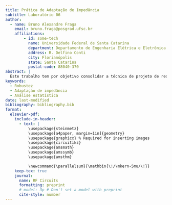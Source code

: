 ```yaml
---
title: Prática de Adaptação de Impedância 
subtitle: Laboratório 06
author:
  - name: Bruno Alexandre Fraga
    email: bruno.fraga@posgrad.ufsc.br
    affiliations: 
        - id: some-tech
          name: Universidade Federal de Santa Catarina
          department: Departamento de Engenharia Elétrica e Eletrônica
          address: R. Delfino Conti
          city: Florianópolis
          state: Santa Catarina
          postal-code: 88040-370
abstract: |
  Este trabalho tem por objetivo consolidar a técnica de projeto de redes de casamento de impedância, em especial a técnica pela rede L. Para isso, é proposto realizar o casamento de impedância da saída de um amplificador para uma carga de 50 $\Omega$ de modo que a eficiência da potência dissipada na carga seja de 80%. Após algumas análises o projeto foi concluído com sucesso e realizada uma simulação Monte Carlo com 100 iterações para verificar a robustez do projeto por técnicas estatísticas. Os resultados obtidos foram brevemente discutidos.
keywords: 
  - Robustez
  - Adaptação de impedância
  - Análise estatística
date: last-modified
bibliography: bibliography.bib
format:
  elsevier-pdf:
    include-in-header:
      - text: |
          \usepackage{steinmetz}
          \usepackage[a4paper, margin=1in]{geometry}
          \usepackage{graphicx} % Required for inserting images
          \usepackage{circuitikz}
          \usepackage{amsmath}
          \usepackage{amssymb}
          \usepackage{amsthm}

          \newcommand{\parallelsum}{\mathbin{\!/\mkern-5mu/\!}}
    keep-tex: true
    journal:
      name: RF Circuits
      formatting: preprint
      # model: 3p # Don't set a model with preprint
      cite-style: number
---
```


```{=latex}

\section{Introdução}

O fator de ruído de um circuito de duas portas pode ser calculada da seguinte maneira

\[
    F=\frac{\text{SNR}_i}{\text{SNR}_o}=\frac{S_i/N_i}{S_o/N_o}
\]

Em que $S$ é a potência do sinal, $N$, a potência do ruído e os subscritos $i$ e $o$ são \textit{in} e \textit{out}, respectivamente.

A potência disponível $P$ é a máxima potência extraída de uma fonte de impedância $Z_g$ e dissipada por uma carga, $Z_L$. Matematicamente, é expresso por

\[
    P=P_L|_{Z_L=Z_g^*}
\]

A seguir, é realizada a obtenção do fator de ruído \(F\). Para essa análise, leva-se em consideração o circuito da Fig.~\ref{fig:two-port-original}, em que o quadripolo SUB1 tem impedância de entrada igual a $Z_i=R_i+jX_i$, impedância de saída $Z_o=R_o+jX_o$, e ganho $A$.

\begin{figure}
    \centering
    \includegraphics[width=0.5\linewidth]{../images/two-port-original.png}
    \caption{Quadripolo com ruído referido à entrada}
    \label{fig:two-port-original}
\end{figure}

Para realizar o cálculo do fator de ruído, primeiro, a resistência da fonte, $R_s$, é aberta de tal forma a considerar o ruído térmico presente nessa resistência. O circuito resultante é apresentado na Fig.~\ref{fig:two-port-circuit-open}.

\begin{figure}
    \centering
    \includegraphics[width=0.5\linewidth]{../images/two-port-circuit-open.png}
    \caption{Quadripolo com ruído referido à entrada com representação do ruído da fonte}
    \label{fig:two-port-circuit-open}
\end{figure}

Dessa forma, a potência de sinal disponível na entrada é igual a

\[
    S_i=\frac{v_s^2}{4R_s}
\]

supondo que $v_s$ o valor rms. E a potência disponível do ruído de entrada é

\[
    N_i=4kT_0B
\]

Assim, para se calcular a potência de sinal na saída, 

\[
    S_o=\frac{v_o^2}{4R_o}
\]

em que $v_o$ é o valor rms e é dado pela tensão na impedância de entrada vezes o ganho, ou seja

\[
    v_o=Av_s\frac{|Z_i|}{|Z_i+R_s|}
\]

Assim, a potência de sinal de saída, 

\[
    S_o=\frac{A^2v_s^2}{4R_o}\left(\frac{|Z_i|}{|Z_i+R_s|}\right)^2
\]

Semelhantemente, pode-se obter a potência de saída do ruído, como

\[
    N_o=\frac{v_{no}^2}{4R_o}
\]

Como deseja-se a tensão do ruído na qual a impedância de entrada do quadripolo é submetida, utiliza-se a mesma equação do divisor resistivo (entre $R_s$ e $Z_i$), resultando em

\[
    v_o=A\frac{|Z_i|}{|Z_i+R_s|}(v_n+R_si_n+v_{ns})
\]

Da equação acima, se for assumido que as fontes $v_n$, $v_{ns}$ e $i_n$ são descorrelacionadas (que, na realidade isso não é verdadeiro), a potência de ruído na saída é obtido como

\[
    N_o=\frac{A^2}{4R_o}\frac{|Z_i|^2}{|Z_i+R_s|^2}(v_n^2+R_s^2i_n^2+v_{ns}^2)
\]

Com todas essas variáveis em mãos, é possível calcular o fator de ruído $F$ facilmente utilizando a seguinte relação

\[
    F=\frac{N_o}{GN_i}
\]

Em que \(G=S_o/S_i\), resultando em

\[
    G=A^2\frac{R_s}{R_o}\left(\frac{|Z_i|}{|Z_i+R_s|}\right)^2
\]

Definindo $Y_s=R_s^{-1}$ como a admitância da fonte, é fácil ver que

\begin{equation}\label{eq:noise-factor}
    F=1+\frac{v_n^2Y_s+I_n^2R_s}{4kT_0B}
\end{equation}






\section{Diodo em série}

\subsection{Abordagem da fonte de sinal}

\subsubsection{Figura de ruído}

Para o diodo em série, apresentado na Fig.~\ref{fig:diode-series-sub}, existem duas fontes de ruído importantes, o ruído \textit{Shot} e o ruído \textit{Flicker}, sendo que esse último não será levado em consideração, uma vez que ele é inversamente proporcional com a frequência.

\begin{figure}
    \centering
    \includegraphics[width=0.5\linewidth]{../images/diode-series-sub.png}
    \caption{Subcircuito com diodo em série}
    \label{fig:diode-series-sub}
\end{figure}

Dessa forma, para frequências elevadas, este tipo de ruído pode ser desprezado. Por outro lado, o ruído \textit{Shot} é relevante e a corrente quadrática média é calculada por

\[
    i_n^2=2qIB
\]

em que $q$ é a carga do elétron, $B$ é a largura da banda e $I$ é a corrente de polarização do elemento analisado, nesse caso, $I=I_D$, em que $I_D$ é a corrente de polarização do diodo.

Sem contar com o ruído \textit{Shot}, o diodo do circuito apresentado na Fig.~\ref{fig:diode-series-sub} pode ser apresentado pelo seu modelo de pequenos sinais, ou seja, por um resistor de resistência \(r_d\) (ou admitância $y_d$), como o que é apresentado na Fig.~\ref{fig:small-signal-diode-series}.

\begin{figure}
    \centering
    \includegraphics[width=0.5\linewidth]{../images/small-signal-diode-series.png}
    \caption{Modelo de pequeno sinais do diodo em série}
    \label{fig:small-signal-diode-series}
\end{figure}

Sendo que a resistência do modelo de pequeno sinais é dada por \cite{sedra2014microelectronic}

\[
    r_d=\frac{V_T}{I_D}=\frac{kT}{qI_D}
\]

em que $k$ é a constante de Boltzmann e $T$ é a temperatura do diodo em Kelvin.

A Fig.~\ref{fig:diode-series-shot}, por sua vez, apresenta o modelo de pequeno sinais do diodo, levando em consideração a presença do ruído \textit{Shot}.

\begin{figure}
    \centering
    \includegraphics[width=0.5\linewidth]{../images/diode-series-shot.png}
    \caption{Diodo com ruído \textit{Shot}}
    \label{fig:diode-series-shot}
\end{figure}

Além disso, seria possível expandir o resistor $r_d$ para que fique evidente o ruído térmico apresentado por ele. Entretanto, essa expansão não foi verificada no exemplo em questão, o que pode levar à interpretação de que o ruído térmico não é relevante para o diodo, sendo muito mais significativo o ruído \textit{Shot} e o ruído \textit{Flicker} (somente para baixas frequências, é claro). Essa questão será analisada mais adiante.

Para obter os parâmetros necessários para o cálculo do fator de ruído, $F$, isto é, potência disponível do sinal de entrada, $S_i$, potência disponível do ruído de entrada, $N_i$, potência do sinal de saída, $S_o$, e potência do ruído de saída, $N_o$, o circuito é submetido a uma fonte de corrente $I_s$ com resistência $R_s$ (admitância $Y_s$), como apresentado na Fig.~\ref{fig:asdfsad211}.

\begin{figure}
    \centering
    \includegraphics[width=0.5\linewidth]{../images/asdfsad211.png}
    \caption{Circuito diodo ruidoso alimentado e com impedância de Norton}
    \label{fig:asdfsad211}
\end{figure}

Seguindo o modelo apresentado, a potência de sinal disponível na entrada é

\[
    S_i=\frac{I_s^2}{8Y_s}
\]

e a potência de ruído disponível na entrada é

\[
    N_i=kT_0B
\]

Para o cálculo das potências de sinal e ruído na saída, é necessário determinar o modelo equivalente de Norton do circuito. A obtenção da resistência de Norton, $R_N=Y_N^{-1}$ (ou de Thévenin, $R_{TH}$), é apresentada na Fig.~\ref{fig:asdfsad211}.

Além da resistência de Norton, também é utilizada a corrente equivalente de Norton, $I_N$ (ou corrente de curto-circuito). Dessa forma, expressa-se as seguintes equações

\[
    S_o=\frac{I_{N}^2}{8Y_N}
\]

em que a corrente $I_{N}$ é a corrente de curto-circuito para o sinal, e

\[
    N_o=\frac{i_n^2}{4Y_N}
\]

em que $i_n$ é a corrente de curto-circuito para o ruído.

Se as fontes de ruído forem anuladas, pode-se obter a corrente $I_{N}$, levando em consideração o divisor de corrente entre as admitâncias $Y_s$ e $y_d$, assim,

\[
    I_{N}=I_s\frac{y_d}{Y_s+y_d}
\]

A admitância de Norton, por sua vez, é obtida anulando todas as fontes não-controladas, dessa forma,

\[
\begin{split}
    Y_{N}&=Y_s\parallelsum y_d\implies\\
    &=\frac{Y_sy_d}{Y_s+y_d}
\end{split}
\]

E, por último, calcula-se a corrente de curto-circuito, média quadrática total do ruído (utilizando superposição das fontes $i_{ns}$ e $i_{nd}$), obtendo

\[
    \begin{split}
        i_n^2&=\left(\frac{Y_s}{Y_s+y_d}\right)^2i_{nd}^2\left(\frac{y_d}{Y_s+y_d}\right)^2i_{ns}^2\implies\\
        i_n^2&=\frac{i_{nd}^2Y_s^2+i_{ns}^2y_d^2}{(Y_s+y_d)^2}
    \end{split}
\]

Assim, essas relações podem ser utilizadas para a obtenção da potência de sinal na saída

\[
\begin{split}
    S_o&=\frac{I_{N}^2}{8Y_N}\implies\\
    &=I_s^2\frac{y_d^2}{(Y_s+y_d)^2}\cdot\frac{(Y_s+y_d)}{8Y_sy_d}\implies\\
    &=\frac{I_s^2y_d}{8Y_s(Y_s+y_d)}
\end{split}
\]

e para a potência de ruído na saída,

\[
\begin{split}
    N_o&=\frac{i_{nd}^2Y_s^2+i_{ns}^2y_d^2}{(Y_s+y_d)^2}\cdot\frac{(Y_s+y_d)}{4Y_sy_d}\implies\\
    &=\frac{i_{nd}^2Y_s^2+i_{ns}^2y_d^2}{4Y_sy_d(Y_s+y_d)}
\end{split}
\]

Dessa forma, calcula-se o fator de ruído por

\[
    \begin{split}
        F&=\frac{I_s^2}{8Y_s}\cdot\frac{1}{kT_0B}\cdot\frac{(i_{nd}^2Y_s^2+i_{ns}^2y_d^2)}{4Y_sy_d(Y_s+y_d)}\cdot\frac{8Y_s(Y_s+y_d)}{I_s^2y_d}\implies\\
        &=\frac{(i_{nd}^2Y_s^2+i_{ns}^2y_d^2)}{4kT_0BY_sy_d^2}\implies\\
    \end{split}
\]

Lembrando que $y_d=qI_D/kT$, $i_{nd}^2=2qI_DB$ (ruído \textit{Shot}) e $i_{ns}^2=4kT_0BY_s$ (ruído térmico da fonte a temperatura ambiente). Substituindo na equação acima, obtém-se, finalmente a seguinte equação

\[
    F=1+\frac{1}{2}\frac{Y_s}{y_d}\frac{T}{T_0}
\]




\subsubsection{Figura de ruído mínima}

A figura de ruído mínima é calculada com base na resistência (ou admitância) da fonte do sinal, uma vez que essa é uma dependência da figura de ruído e uma variável que pode ser controlada pelo projetista.

Para isso, é obtido o ponto de mínimo do fator de ruído referente à admitância da fonte de sinal, iniciando-se pela variação do fator de ruído pela admitância, ou seja

\begin{equation}\label{eq:series-diode-noise-factor-variation}
    \frac{\partial F}{\partial Y_s}=\frac{1}{2}\frac{1}{y_d}\frac{T}{T_0}
\end{equation}

Essa relação mostra que o fator de ruído (e consequentemente a figura de ruído) não variam linearmente com a admitância da fonte, de modo que quanto menor a admitância e, consequentemente, maior a impedância, mais próximo do valor unitário será o fator de ruído deste circuito.

\subsubsection{Resistência do gerador ótima}

Com base no que foi discutido na subseção anterior, a resistência do gerador ótima é a maior possível, tendo em vista que o fator de ruído varia linearmente com a admitância da fonte de sinal.

\subsection{Abordagem do ruído referido à entrada}

\subsubsection{Figura de ruído}

Para utilizar o modelo do ruído referido à entrada, as fontes de ruído são removidas e todo o ruído do circuito é modelado por duas fontes, uma fonte de corrente $i_n$ e uma fonte de tensão $v_n$, conforme é apresentado na Fig.~\ref{fig:input-referred-noise-diode-series}.

\begin{figure}
    \centering
    \includegraphics[width=0.5\linewidth]{../images/input-referred-noise-diode-series.png}
    \caption{Circuito diodo em série com ruído referido à entrada}
    \label{fig:input-referred-noise-diode-series}
\end{figure}

E a análise é realizada medindo-se a corrente com a entrada em curto e a corrente com a entrada em circuito aberto, iniciando pelo cálculo da corrente de saída com a entrada aberta. Nesse caso, o circuito resume-se ao que é apresentado na Fig.~\ref{fig:open-circuit-input-referred-noise-diode-series}.

\begin{figure}
    \centering
    \includegraphics[width=0.5\linewidth]{../images/open-circuit-input-referred-noise-diode-series.png}
    \caption{Circuito diodo em série com ruído referido à entrada aberta}
    \label{fig:open-circuit-input-referred-noise-diode-series}
\end{figure}

Dessa forma, é possível obter que \(i_n=i_{no1}\). Realizando essa mesma análise no circuito original, obtém-se que \(i_{no1}=0\), com pode ser visualizado na Fig.~\ref{fig:original-open-circuit-input-referred-noise-diode-series}. Dessa forma, conclui-se que \(i_n^2=0\).

\begin{figure}
    \centering
    \includegraphics[width=0.5\linewidth]{../images/original-open-circuit-input-referred-noise-diode-series.png}
    \caption{Circuito diodo em série com ruído e entrada aberta}
    \label{fig:original-open-circuit-input-referred-noise-diode-series}
\end{figure}

Em seguida, é realizada a análise com a entrada do circuito aberta para os dois circuitos (original e com o ruído referido à entrada, Fig.~\ref{fig:ino2-diode-noise-referred-serie-curto} e Fig.~\ref{fig:ino2-diode-serie-curto}, respectivamente).

\begin{figure}
    \centering
    \includegraphics[width=0.5\linewidth]{../images/ino2-diode-serie-curto.png}
    \caption{Circuito diodo em série com ruído referido à entrada em curto-circuito}
    \label{fig:ino2-diode-serie-curto}
\end{figure}

\begin{figure}
    \centering
    \includegraphics[width=0.5\linewidth]{../images/ino2-diode-noise-referred-serie-curto.png}
    \caption{Circuito diodo em série com ruído e entrada em curto-circuito}
    \label{fig:ino2-diode-noise-referred-serie-curto}
\end{figure}

Dessa análise, é possível verificar que \(i_{no2}=i_{nd}=v_ny_d\), ou seja, \(v_n=i_{nd}/y_d\). Substituindo os valores obtidos na Eq.~\ref{eq:noise-factor}, obtém-se

\[
\begin{split}
    F&=1+\frac{i_{nd}^2Y_s}{4kT_0By_d^2}
\end{split}
\]

Sabendo que \(i_{nd}^2=2qI_DB\) é o ruído \textit{Shot}, pode-se substituir essa relação na equação de $F$, ou seja,

\[
    F=1+\frac{2qI_DBY_s}{4kT_0By_d^2}
\]

Como \(y_d=qI_D/kT\implies qI_D=y_dkT\), a equação pode ser reescrita como

\[
\begin{split}
    F&=1+\frac{2y_dkTBY_s}{4kT_0By_d^2}\implies\\
    F&=1+\frac{1}{2}\frac{Y_s}{y_d}\frac{T}{T_0}
\end{split}
\]

Confirmando, assim, o que foi obtido no exemplo anterior.


\subsubsection{Figura de ruído mínima}

Como o cálculo da figura de ruído é a mesma para as duas abordagens discutidas nesta seção, a figura de ruído mínima é exatamente a mesma que foi apresentada na Eq.~\ref{eq:series-diode-noise-factor-variation}, ou seja, é a menor admitância possível.

\subsubsection{Resistência do gerador ótima}

A discussão nesta subseção segue exatamente o que foi apresentado na abordagem da fonte de sinal, uma vez que a relação da figura de ruído coincidiu exatamente.


\subsection{Simulação}

Para simplificar a simulação, as correntes do diodo foram fixadas por fontes de corrente contínua de 1 mA, como é apresentado na Fig.~\ref{fig:series-diode-circuit-simulation}.

\begin{figure}
    \centering
    \includegraphics[width=0.5\linewidth]{../images/series-diode-circuit-simulation.png}
    \caption{Circuito da simulação do diodo em série}
    \label{fig:series-diode-circuit-simulation}
\end{figure}

Dessa forma, faz sentido expressar o fator em função da corrente de polarização do diodo, ao invés da admitância do modelo de pequenos sinais e pela resistência da fonte, ao invés da impedância. Assim, tem-se que a equação do fator de ruído para o circuito do diodo em série é dado por

\[
\begin{split}
    F&=1+\frac{1}{2}\frac{kT}{qI_DR_s}\frac{T}{T_0}
\end{split}
\]

A Fig.~\ref{fig:series-result}. Neste caso os resultados ficaram bem próximos ao que foi calculado.

\begin{figure}
    \centering
    \includegraphics[width=0.5\linewidth]{../images/series-result.png}
    \caption{Resultados obtidos para o diodo em série}
    \label{fig:series-result}
\end{figure}


\section{Diodo em paralelo}

\subsection{Abordagem da fonte de sinal}

\subsubsection{Figura de ruído}

Analisa-se, agora, o caso do diodo em paralelo. A Fig.~\ref{fig:diode-parallel-original}.

\begin{figure}
    \centering
    \includegraphics[width=0.5\linewidth]{../images/diode-parallel-original.png}
    \caption{Diodo em paralelo}
    \label{fig:diode-parallel-original}
\end{figure}

Substituindo o diodo pelo seu modelo de pequenos sinais, é possível ver na Fig.~\ref{fig:diode-parallel-small-signal-noisy} em paralelo com uma fonte de ruído (corrente quadrática média).

\begin{figure}
    \centering
    \includegraphics[width=0.5\linewidth]{../images/diode-parallel-small-signal-noisy.png}
    \caption{Modelo de diodo em paralelo com ruído}
    \label{fig:diode-parallel-small-signal-noisy}
\end{figure}

E para se analisar o o circuito, inclui-se uma fonte de corrente $I_s$, de admitância $Y_s$, que tem ruído $i_{ns}$. Na Fig.~ é apresentado o circuito equivalente, evidenciando a resistência de Norton.

\begin{figure}
    \centering
    \includegraphics[width=0.5\linewidth]{../images/model-circuit-diode-parallel.png}
    \caption{Circuito equivalente do diodo em paralelo}
    \label{fig:model-circuit-diode-parallel}
\end{figure}

Assim, inicia-se o cálculo do fator de ruído. A seguir é apresentada a equação para a obtenção da potência de sinal disponível na entrada

\[
    S_i=\frac{I_s^2}{8Y_s}
\]

A potência de ruído disponível

\[
    N_i=kT_0B
\]

A potência de sinal na saída é dada por

\[
    S_o=\frac{I_N^2}{8Y_N}=\frac{I_s^2(y_d+Y_s)}{8y_dY_s}
\]

E a potência de ruído na saída é dada por

\[
    N_o=\frac{(i_{ns}^2+i_{nd}^2)(y_d+Y_s)}{4y_dY_s}
\]

considerando que as duas fontes de ruído não são correlacionadas. Finalmente, é possível realizar o cálculo do fator de ruído

\[
\begin{split}
    F&=\frac{I_s^2}{8Y_s}\cdot\frac{1}{kT_0B}\frac{(i_{ns}^2+i_{nd}^2)(y_d+Y_s)}{4y_dY_s}\cdot\frac{8y_dY_s}{I_s^2(y_d+Y_s)}\implies\\
    &=\frac{(i_{ns}^2+i_{nd}^2)}{4kT_0BY_s}
\end{split}
\]

Substituindo os valores das fontes de ruído, sendo \(i_{ns}^2=4kT_0BY_s\), \(i_{nd}^2=2qI_DB\) e \(y_d=qI_D/kT\implies qI_D=y_dkT\).

\[
\begin{split}
    F&=\frac{(4kT_0BY_s+2qI_DB)}{4kT_0BY_s}\implies\\
    &=1+\frac{2y_dkTB}{4kT_0BY_s}\implies\\
    &=1+\frac{1}{2}\frac{y_d}{Y_s}\frac{T}{T_0}
\end{split}
\]


\subsubsection{Figura de ruído mínima}

Essa análise é realizada iniciando-se pela variação do fator de ruído pela admitância e igualando-a a zero,

\begin{equation}\label{eq:parallel-diode-noise-factor-variation}
    \frac{\partial F}{\partial Y_s}=-\frac{1}{2}\frac{y_d}{Y_s^2}\frac{T}{T_0}
\end{equation}

Em seguida, essa equação é igualada a zero

\[
    \begin{split}
        -\frac{1}{2}\frac{y_d}{Y_s^2}\frac{T}{T_0}&=0\implies\\
        \frac{1}{Y_s}&=0
    \end{split}
\]

\subsubsection{Resistência do gerador ótima}

Com base no que foi discutido na subseção anterior, a resistência do gerador ótima é a menor possível, fazendo com que a admitância seja máxima.

\subsection{Abordagem do ruído referido à entrada}

\subsubsection{Figura de ruído}

O circuito apresentado na Fig.~\ref{fig:parallel-diode-noise-referred-open} apresenta o circuito do diodo em paralelo com o ruído referido à entrada. Além disso, o circuito apresenta a entrada em aberto, fazendo com que \(I_n=i_n\).

\begin{figure}
    \centering
    \includegraphics[width=0.5\linewidth]{../images/parallel-diode-noise-referred-open.png}
    \caption{Modelo de pequeno sinais do diodo em paralelo com o ruído referido à entrada com entrada em aberto}
    \label{fig:parallel-diode-noise-referred-open}
\end{figure}

Como é apresentado na Fig.~\ref{fig:original-circuit-parallel-diode-open}, \(I_n^2=i_{nd}^2=2qI_DB\), consequentemente \(i_n^2=i_{nd}^2\).

\begin{figure}
    \centering
    \includegraphics[width=0.5\linewidth]{../images/original-circuit-parallel-diode-open.png}
    \caption{Modelo de pequenos sinais com ruído e entrada em aberto}
    \label{fig:original-circuit-parallel-diode-open}
\end{figure}

Para o circuito com a entrada em curto-circuito da Fig.~\ref{fig:parallel-diode-noise-referred-curto}, para o ruído referido à entrada, \(I_n\to\infty\). Devido a esse resultado, é inviável determinar, matematicamente, a contribuição de \(v_n\) e é assumido que \(v_n=0\).

\begin{figure}
    \centering
    \includegraphics[width=0.5\linewidth]{../images/parallel-diode-noise-referred-curto.png}
    \caption{Modelo de pequeno sinais do diodo em paralelo com o ruído referido à entrada com entrada em curto}
    \label{fig:parallel-diode-noise-referred-curto}
\end{figure}

Para concluir os cálculos, evoca-se a Eq.~\ref{eq:noise-factor}. Aplicando os valores já conhecidos, obtém-se

\[
    \begin{split}
        F&=1+\frac{i_{nd}^2}{4kT_0BY_s}\implies\\
        &=1+\frac{2qI_DB}{4kT_0BY_s}\implies\\
        &=1+\frac{y_dkT}{2kT_0Y_s}\implies\\
        &=1+\frac{1}{2}\frac{T}{T_0}\frac{y_d}{Y_s}
    \end{split}
\]

Exatamente o mesmo resultado que foi obtido anteriormente, utilizando a abordagem de alimentar o circuito com um sinal com ruído já conhecido.

\subsubsection{Figura de ruído mínima}

Como o cálculo da figura de ruído é a mesma para as duas abordagens discutidas nesta seção, a figura de ruído mínima é exatamente a mesma que foi apresentada na Eq.~\ref{eq:parallel-diode-noise-factor-variation}, ou seja, é a menor admitância possível.

\subsubsection{Resistência do gerador ótima}

A discussão nesta subseção segue exatamente o que foi apresentado na abordagem da fonte de sinal, uma vez que a relação da figura de ruído coincidiu exatamente.

\subsection{Simulação}

Para simplificar a simulação, as correntes do diodo foram fixadas por fontes de corrente contínua de 1 mA, como é apresentado na Fig.~\ref{fig:parallel-diode-circuit-simulation}.

\begin{figure}
    \centering
    \includegraphics[width=0.5\linewidth]{../images/parallel-diode-circuit-simulation.png}
    \caption{Circuito da simulação do diodo em paralelo}
    \label{fig:parallel-diode-circuit-simulation}
\end{figure}

Dessa forma, faz sentido expressar o fator em função da corrente de polarização do diodo, ao invés da admitância do modelo de pequenos sinais e pela resistência da fonte, ao invés da impedância. Assim, tem-se que a equação do fator de ruído para o circuito do diodo em série é dado por

\[
\begin{split}
    F&=1+\frac{qI_DR_s}{2T_0k}
\end{split}
\]

A Fig.~\ref{fig:parallel-results}. Neste caso os resultados ficaram muito próximos ao que foi calculado, de forma que as linhas estão tão sobrepostas que não é possível visualizar com clareza a linha referente ao que foi simulado.

\begin{figure}
    \centering
    \includegraphics[width=0.5\linewidth]{../images/parallel-results.png}
    \caption{Resultados para o diodo em paralelo}
    \label{fig:parallel-results}
\end{figure}


\section{Dois diodos}

\subsection{Abordagem da fonte de sinal}

\subsubsection{Determinação da figura de ruído}

\begin{figure}
    \centering
    \includegraphics[width=0.5\linewidth]{../images/two-diodes.png}
    \caption{Circuito de dois diodos original}
    \label{fig:two-diodes}
\end{figure}

\begin{figure}
    \centering
    \includegraphics[width=0.5\linewidth]{../images/two-diodes-noisy-diode-model.png}
    \caption{Circuito de dois diodos com modelo de pequenos sinais}
    \label{fig:two-diodes-noisy-diode-model}
\end{figure}

\begin{figure}
    \centering
    \includegraphics[width=0.75\linewidth]{../images/complete-two-diode-circuit.png}
    \caption{Circuito de dois diodos com modelo de pequenos sinais e alimentado}
    \label{fig:two-diodes-circuit-model-feed}
\end{figure}

Tirando a impedância de Norton do modelo, obtém-se

\[
    Y_N=\frac{y_{d1}Y_s+y_{d2}Y_s+y_{d1}y_{d2}}{y_{d1}+Y_s}
\]

Para o equivalente de Norton do sinal, é obtido que \(I_N=I_s\). E, para o equivalente de Norton do ruído, essa expressão é facilmente calculado via superposição das três fontes de corrente de ruído ($i_{ns}$, $i_{nd1}$, $i_{nd2}$) e o resultado obtido é (calculando a corrente quadrática média e supondo fontes sem correlação)
\[
\begin{split}
    i_n^2&=i_{ns}^2\left(\frac{y_{d1}}{Y_s+y_{d1}}\right)^2+i_{nd1}^2\left(\frac{Y_s}{Y_s+y_{d1}}\right)^2+i_{nd2}^2\implies\\
    &=\frac{i_{ns}^2y_{d1}^2+i_{nd1}^2Y_s^2+i_{nd2}^2(Y_s+y_{d1})^2}{(Y_s+y_{d1})^2}
\end{split}
\]

Dessa forma, é possível calcular o fator de ruído do circuito como

\[
    \begin{split}
        F&=\frac{I_s^2}{8Y_s}\cdot\frac{1}{kT_0B}\cdot\frac{8Y_N}{I_N^2}\cdot\frac{i_n^2}{4Y_N}\implies\\
        &=\frac{i_n^2}{4kT_0BY_s}
    \end{split}
\]

Substituindo os valores de $i_n$, obtém-se

\[
    \begin{split}
        F&=\frac{i_n^2}{4kT_0BY_s}\implies\\
        &=\frac{i_{ns}^2y_{d1}^2+i_{nd1}^2Y_s^2+i_{nd2}^2(Y_s+y_{d1})^2}{4kT_0BY_s(Y_s+y_{d1})^2}\implies\\
    \end{split}
\]

Substituindo os valores de \(i_{nd1}^2=2qI_{D1}B\), \(i_{nd2}^2=2qI_{D2}B\), \(i_{ns}^2=4kT_0BY_s\) e, lembrando que \(y_{d1}kT=qI_{D1}\) e \(y_{d2}kT=qI_{D2}\), obtém-se

\[
    \begin{split}
        F&=\frac{4kT_0BY_sy_{d1}^2+2qI_{D1}BY_s^2+2qI_{D2}B(Y_s+y_{d1})^2}{4kT_0BY_s(Y_s+y_{d1})^2}\implies\\
        &=\frac{y_{d1}^2}{(Y_s+y_{d1})^2}+\frac{1}{2}\frac{T}{T_0}\left[\frac{y_{d1}Y_s}{(Y_s+y_{d1})^2}+\frac{y_{d2}}{Y_s}\right]\implies\\
        &=1+\frac{1}{2}\frac{T}{T_0}\left[\frac{y_{d1}Y_s^2+y_{d2}(Y_s+y_{d1})^2}{Y_s(Y_s+y_{d1})^2}\right]\frac{(Y_s+y_{d1})^2}{y_{d1}^2}\implies\\
        &=1+\frac{1}{2}\frac{T}{T_0}\left[\frac{y_{d1}Y_s^2+y_{d2}(Y_s+y_{d1})^2}{Y_sy_{d1}^2}\right]\implies\\
        &=1+\frac{1}{2}\frac{T}{T_0}\left[\frac{(y_{d1}+y_{d2})Y_s^2+y_{d1}^2y_{d2}+2Y_sy_{d1}y_{d2}}{Y_sy_{d1}^2}\right]
    \end{split}
\]





\subsubsection{Resistência do gerador ótima}

Essa análise é realizada iniciando-se pela variação do fator de ruído pela admitância e igualando-a a zero. Lembrando que a figura de ruído obtida é dada por 

\[
    F=1+\frac{1}{2}\frac{T}{T_0}\left[\frac{(y_{d1}+y_{d2})Y_s^2+y_{d1}^2y_{d2}+2Y_sy_{d1}y_{d2}}{Y_sy_{d1}^2}\right]
\]

a taxa de variação do fator de ruído por $Y_s$ é dada por

\begin{equation}
    \frac{\partial F}{\partial Y_s}=\frac{1}{2}\frac{T}{T_0}\left[\frac{(y_{d1}+y_{d2})}{y_{d1}^2}-\frac{y_{d2}}{Y_s^2}\right]
\end{equation}

Em seguida, essa equação é igualada a zero

\[
    \begin{split}
        \frac{1}{2}\frac{T}{T_0}\left[\frac{(y_{d1}+y_{d2})}{y_{d1}^2}-\frac{y_{d2}}{Y_s^2}\right]&=0\implies\\
        \frac{(y_{d1}+y_{d2})}{y_{d1}^2}&=\frac{y_{d2}}{Y_s^2}\implies\\
        Y_s=\sqrt{\frac{y_{d1}^2y_{d2}}{(y_{d1}+y_{d2})}}
    \end{split}
\]

\subsubsection{Figura de ruído mínima}

Para se obter a figura de ruído mínima, é realizada realizada a substituição da resistência de fonte ótima na equação da figura de ruído, ou seja,

\[
\begin{split}
    F_m&=1+\frac{1}{2}\frac{T}{T_0}\left[\frac{(y_{d1}+y_{d2})}{y_{d1}^2}\sqrt{\frac{y_{d1}^2y_{d2}}{(y_{d1}+y_{d2})}}+y_{d2}\sqrt{\frac{(y_{d1}+y_{d2})}{y_{d1}^2y_{d2}}}+\frac{2y_{d2}}{y_{d1}}\right]\implies\\
    &=1+\frac{1}{2}\frac{T}{T_0}\left[\sqrt{\frac{(y_{d1}+y_{d2})^2}{y_{d1}^4}\frac{y_{d1}^2y_{d2}}{(y_{d1}+y_{d2})}}+\sqrt{y_{d2}^2\frac{(y_{d1}+y_{d2})}{y_{d1}^2y_{d2}}}+\frac{2y_{d2}}{y_{d1}}\right]\implies\\
    &=1+\frac{T}{T_0}\frac{\left[y_{d2}+\sqrt{y_{d2}(y_{d1}+y_{d2})}\right]}{y_{d1}}
\end{split}
\]

E essa é a relação para a obtenção da máxima figura de ruído, obtida, utilizando a resistência da fonte ótima.


\subsection{Abordagem do ruído referido à entrada}

\subsubsection{Figura de ruído}

\begin{figure}
    \centering
    \includegraphics[width=0.5\linewidth]{../images/input-open-originalcircuit-currentout.png}
    \caption{Circuito para cálculo da corrente de curto-circuito com entrada em aberto}
    \label{fig:input-open-originalcircuit-currentout}
\end{figure}

\begin{figure}
    \centering
    \includegraphics[width=0.5\linewidth]{../images/current-closed-output-original-two-diode.png}
    \caption{Circuito para cálculo da corrente de curto-circuito com entrada em curto-circuito}
    \label{fig:current-closed-output-original-two-diode}
\end{figure}

Para o circuito em aberto, a corrente de curto-circuito é dada por \(i_{n1}^2=i_{nd2}^2=I_n^2\), dessa forma, essa é a corrente de ruído referida à entrada. Para o circuito com a entrada em curto, \(i_{n2}^2=i_{nd1}^2+i_{nd2}^2\). Sendo $i_{n1}$ a corrente de curto-circuito com a entrada em aberto e $i_{n2}$ a corrente de curto-circuito com a entrada em curto-circuito.

\begin{figure}
    \centering
    \includegraphics[width=0.5\linewidth]{../images/referred-input-noise-two-diode-curto-input.png}
    \caption{Ruído referido à entrada }
    \label{fig:referred-input-noise-two-diode-curto-input}
\end{figure}

Para o ruído referido à entrada e o circuito com curto na entrada, temos que \(i_{n2}=v_ny_{d1}\implies v_n=i_{n2}/y_{d1}\). Substituindo essas relações encontradas na Eq.~\ref{eq:noise-factor}, obtém-se

\[
\begin{split}
    F&=1+\frac{(i_{nd1}^2+i_{nd2}^2)Y_s}{4kT_0By_{d1}^2}+\frac{i_{nd2}^2R_s}{4kT_0B}\implies\\
    F&=1+\frac{2qI_{D1}BY_s+2qI_{D2}BY_s}{4kT_0By_{d1}^2}+\frac{2qI_{D2}B}{4kT_0BY_s}\implies\\
    &=1+\frac{y_{d1}kTBY_s+y_{d2}kTBY_s}{2kT_0By_{d1}^2}+\frac{y_{d2}kTB}{2kT_0BY_s}\implies\\
    F&=1+\frac{1}{2}\frac{T}{T_0}\left[\frac{(y_{d1}+y_{d2})Y_s}{y_{d1}^2}+\frac{y_{d2}}{Y_s}\right]\implies\\
    F&=1+\frac{1}{2}\frac{T}{T_0}\left[\frac{(y_{d1}+y_{d2})Y_s^2+y_{d1}^2y_{d2}}{Y_sy_{d1}^2}\right]
\end{split}
\]


\subsubsection{Resistência do gerador ótima}

A resistência ótima para a fonte é obtida calculando-se o mínimo da função fator de ruído. Para que isso seja possível, é calculada a variação do fator de ruído pela variação da admitância da fonte e igualando a taxa obtida a zero. Iniciando-se pelo cálculo da variação, tem-se

\[
    \frac{\partial F}{\partial Y_s}=\frac{1}{2}\frac{T}{T_0}\left[\frac{(y_{d1}+y_{d2})}{y_{d1}^2}-\frac{y_{d2}}{Y_s^2}\right]
\]

Igualando essa equação a zero, resulta em

\[
    Y_s=\sqrt{\frac{y_{d1}^2y_{d2}}{(y_{d1}+y_{d2})}}
\]

Portanto, essa é a admitância ótima da fonte.

\subsubsection{Figura de ruído mínima}

Para obter o fator de ruído mínimo, substituímos a admitância ótima da fonte na equação da figura de ruído. Dessa forma, obtém-se

\[
    \begin{split}
        F_m&=1+\frac{1}{2}\frac{T}{T_0}\left[\sqrt{\frac{(y_{d1}+y_{d2})y_{d2}}{y_{d1}^2}}+\sqrt{\frac{y_{d2}(y_{d1}+y_{d2})}{y_{d1}^2}}\right]\implies\\
        &=1+\frac{T}{T_0}\frac{\sqrt{y_{d2}(y_{d1}+y_{d2})}}{y_{d1}}
    \end{split}
\]

\subsection{Simulação}

Para simplificar a simulação, as correntes dos diodos foram fixadas por fontes de corrente contínua de 1 mA, como é apresentado na Fig.~\ref{fig:two-diodes-simulation-circuit}.


\begin{figure}
    \centering
    \includegraphics[width=0.5\linewidth]{../images/two-diodes-simulation-circuit.png}
    \caption{Circuito com dois diodos e correntes fixas}
    \label{fig:two-diodes-simulation-circuit}
\end{figure}

Dessa forma, faz sentido expressar o fator em função da corrente de polarização do diodo, ao invés da admitância do modelo de pequenos sinais e pela resistência da fonte, ao invés da impedância. Assim, tem-se que a equação da primeira abordagem de obtenção do fator de ruído para o circuito com dois diodos é dado por

\[
\begin{split}
    F_1&=1+\frac{1}{2}\frac{T}{T_0}\left[\frac{kT}{qI_{D1}R_s}+\frac{kTI_{D2}}{qI_{D1}^2R_s}+\frac{qI_{D2}R_s}{kT}+\frac{2I_{D2}}{I_{D1}}\right]
\end{split}
\]

E para a segunda abordagem, é a seguinte


\[
\begin{split}
    F_2&=1+\frac{1}{2}\frac{T}{T_0}\left[\frac{kT}{qI_{D1}R_s}+\frac{kTI_{D2}}{qI_{D1}^2R_s}+\frac{qI_{D2}R_s}{kT}\right]
\end{split}
\]

Seguindo a mesma lógica, a resistência de fonte ótima para a primeira abordagem é igual a segunda, portanto

\[
\begin{split}
    Y_{s1}=Y_{s1}=Y_s&=\frac{qI_{D1}}{kT}\sqrt{\frac{I_{D2}}{(I_{D1}+I_{D2})}}
\end{split}
\]

E, finalmente, a figura de ruído mínima

\[
\begin{split}
    F_{m1}&=1+\frac{T}{T_0}\frac{\left[I_{D2}+\sqrt{I_{D2}(I_{D1}+I_{D2})}\right]}{I_{D1}}
\end{split}
\]

e para a segunda abordagem

\[
\begin{split}
    F_{m2}&=1+\frac{T}{T_0}\frac{\sqrt{I_{D2}(I_{D1}+I_{D2})}}{I_{D1}}
\end{split}
\]

\subsection{Análise}

A Fig.~\ref{fig:two-diodes-results} apresenta os resultados para o circuito de dois diodos. Primeiramente, é importante verificar que nem um dos dois resultados obtidos analiticamente coincidiu com o resultado obtido na simulação. Para a abordagem do ruído referido à entrada, o valor obtido foi de 51\% do que foi encontrado por meio da simulação. A outra abordagem utilizada, de se utilizar uma fonte de sinal e analisar o ruído, obteve uma resposta um pouco mais próxima do valor da simulação, mas mesmo assim, houve uma diferença de aproximadamente 30\%.

É necessária uma análise mais aprofundada para entender quais os motivos de toda essa discrepância, tendo em vista que foi despendido um esforço considerável para se obter um modelo que seja fidedigno ao que será apresentado pela simulação.

\begin{figure}
    \centering
    \includegraphics[width=0.5\linewidth]{../images/two-diodes-results.png}
    \caption{Resultado dos dois diodos}
    \label{fig:two-diodes-results}
\end{figure}

\section{Considerações Finais}

Resumidamente, uma abordagem que pode ser inicialmente suficiente para a concepção de um amplificador de baixo ruído (LNA) é projetar o circuito, analisar os parâmetros de polarização, determinar os elementos que compõem o sistema, substituindo por componentes de mais fácil modelagem de ruído (como o resistor, por exemplo) e calcular o ruído presente nas condições projetadas até então. Após isso, analisar a figura de ruído a fim de determinar a resistência ótima da fonte. Com esse valor determinado, é possível chegar próximo à figura de ruído mínima, que é obtida por meio do cálculo da figura de ruído levando em consideração a resistência ótima da fonte.

\subsection{Comentários}

Por meio desta atividade, aprendi como pôr em prática a determinação de um modelo de figura de ruído, busca pela resistência ótima de fonte e determinação da figura de ruído mínima. Todos esses, passos importantíssimos para determinar quais as capacidades de o sistema projetado lidar com o ruído. Como foi comentado, os resultados obtidos não apresentaram resultados plenamente satisfatórios em comparação com os que foram obtidos na simulação, dessa forma, levanta-se a dúvida quais outras não-idealidades devem ser consideradas a fim de deixar o modelo obtido um pouco mais robusto. Tudo isso, levando em consideração que os cálculos e relações obtidas estão corretas.








```